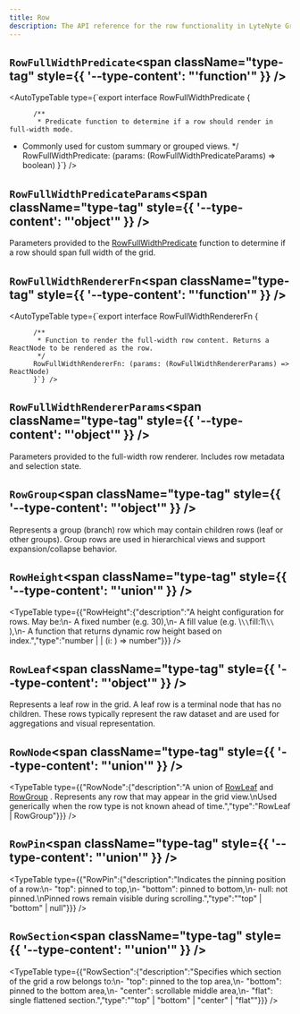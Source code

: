 ```yaml
---
title: Row
description: The API reference for the row functionality in LyteNyte Grid.
---
```

## `RowFullWidthPredicate`<span className="type-tag" style={{ '--type-content': "'function'" }} />

<AutoTypeTable type={`export interface RowFullWidthPredicate {

          /** 
           * Predicate function to determine if a row should render in full-width mode.
 * Commonly used for custom summary or grouped views.
           */
          RowFullWidthPredicate: (params: (RowFullWidthPredicateParams) => boolean)
          }`} />

## `RowFullWidthPredicateParams`<span className="type-tag" style={{ '--type-content': "'object'" }} />

Parameters provided to the  [RowFullWidthPredicate](/docs/reference/row#RowFullWidthPredicate)  function to determine
if a row should span full width of the grid.
<AutoTypeTable path="../packages/commercial-lytenyte-pro/src/+types.ts" name="RowFullWidthPredicateParams" />

## `RowFullWidthRendererFn`<span className="type-tag" style={{ '--type-content': "'function'" }} />

<AutoTypeTable type={`export interface RowFullWidthRendererFn {

          /** 
           * Function to render the full-width row content. Returns a ReactNode to be rendered as the row.
           */
          RowFullWidthRendererFn: (params: (RowFullWidthRendererParams) => ReactNode)
          }`} />

## `RowFullWidthRendererParams`<span className="type-tag" style={{ '--type-content': "'object'" }} />

Parameters provided to the full-width row renderer.
Includes row metadata and selection state.
<AutoTypeTable path="../packages/commercial-lytenyte-pro/src/+types.ts" name="RowFullWidthRendererParams" />

## `RowGroup`<span className="type-tag" style={{ '--type-content': "'object'" }} />

Represents a group (branch) row which may contain children rows (leaf or other groups).
Group rows are used in hierarchical views and support expansion/collapse behavior.
<AutoTypeTable path="../packages/commercial-lytenyte-pro/src/+types.ts" name="RowGroup" />

## `RowHeight`<span className="type-tag" style={{ '--type-content': "'union'" }} />

<TypeTable type={{"RowHeight":{"description":"A height configuration for rows. May be:\n- A fixed number (e.g. 30),\n- A fill value (e.g.  \\`\\`fill:1\\`\\` ),\n- A function that returns dynamic row height based on index.","type":"number |  | (i: ) => number"}}} />

## `RowLeaf`<span className="type-tag" style={{ '--type-content': "'object'" }} />

Represents a leaf row in the grid. A leaf row is a terminal node that has no children.
These rows typically represent the raw dataset and are used for aggregations and visual representation.
<AutoTypeTable path="../packages/commercial-lytenyte-pro/src/+types.ts" name="RowLeaf" />

## `RowNode`<span className="type-tag" style={{ '--type-content': "'union'" }} />

<TypeTable type={{"RowNode":{"description":"A union of  [RowLeaf](/docs/reference/row#RowLeaf)  and  [RowGroup](/docs/reference/row#RowGroup) . Represents any row that may appear in the grid view.\nUsed generically when the row type is not known ahead of time.","type":"RowLeaf | RowGroup"}}} />

## `RowPin`<span className="type-tag" style={{ '--type-content': "'union'" }} />

<TypeTable type={{"RowPin":{"description":"Indicates the pinning position of a row:\n- \"top\": pinned to top,\n- \"bottom\": pinned to bottom,\n- null: not pinned.\nPinned rows remain visible during scrolling.","type":"\"top\" | \"bottom\" | null"}}} />

## `RowSection`<span className="type-tag" style={{ '--type-content': "'union'" }} />

<TypeTable type={{"RowSection":{"description":"Specifies which section of the grid a row belongs to:\n- \"top\": pinned to the top area,\n- \"bottom\": pinned to the bottom area,\n- \"center\": scrollable middle area,\n- \"flat\": single flattened section.","type":"\"top\" | \"bottom\" | \"center\" | \"flat\""}}} />
